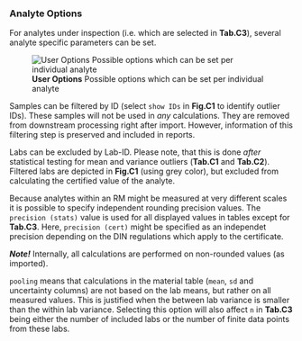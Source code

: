 ### Analyte Options

For analytes under inspection (i.e. which are selected in **Tab.C3**), several analyte specific
parameters can be set. 

![**User Options** Possible options which can be set per individual analyte](fig/C_Modul_AnalyteOptions.png)

Samples can be filtered by ID (select `show IDs` in **Fig.C1** to identify outlier IDs). 
These samples will not be used in *any* calculations. They are removed from downstream processing 
right after import. However, information of this filtering step is preserved and included in reports.

Labs can be excluded by Lab-ID. Please note, that this is done *after* statistical testing for 
mean and variance outliers (**Tab.C1** and **Tab.C2**). Filtered labs are depicted in **Fig.C1** 
(using grey color), but excluded from calculating the certified value of the analyte.

Because analytes within an RM might be measured at very different scales it is possible to specify 
independent rounding precision values. The `precision (stats)` value is used for all displayed values 
in tables except for **Tab.C3**. Here, `precision (cert)` might be specified as an independet precision 
depending on the DIN regulations which apply to the certificate.

***Note!***
Internally, all calculations are performed on non-rounded values (as imported).

`pooling` means that calculations in the material table (`mean`, `sd` and uncertainty columns) are 
not based on the lab means, but rather on all measured values. This is justified when the between lab 
variance is smaller than the within lab variance. Selecting this option will also affect `n` in **Tab.C3** 
being either the number of included labs or the number of finite data points from these labs.
